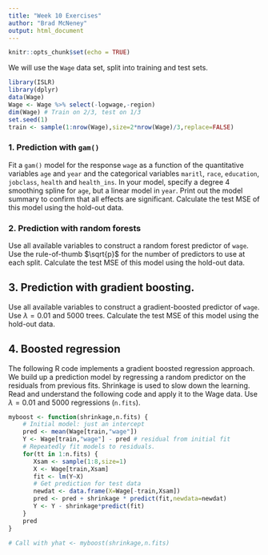 ```yaml
---
title: "Week 10 Exercises"
author: "Brad McNeney"
output: html_document
---
```


```r
knitr::opts_chunk$set(echo = TRUE)
```

We will use the `Wage` data set, split into training and 
test sets.

```r
library(ISLR)
library(dplyr)
data(Wage)
Wage <- Wage %>% select(-logwage,-region)
dim(Wage) # Train on 2/3, test on 1/3
set.seed(1)
train <- sample(1:nrow(Wage),size=2*nrow(Wage)/3,replace=FALSE)
```


### 1. Prediction with `gam()`

Fit a `gam()` model for the response `wage` as a function
of the quantitative variables `age` and `year` and 
the categorical variables `maritl`, `race`, `education`, `jobclass`, `health` and `health_ins`. In your model, 
specify a degree 4 smoothing spline for `age`, but
a linear model in `year`.
Print out the model summary to confirm that all effects
are significant.
Calculate the test MSE of this model using
the hold-out data.



### 2. Prediction with random forests

Use all available variables to construct a random forest
predictor of `wage`. Use the rule-of-thumb $\sqrt{p}$
for the number of predictors to use at each split.
Calculate the test MSE of this model using
the hold-out data.


## 3. Prediction with gradient boosting.

Use all available variables to construct a gradient-boosted
predictor of `wage`. Use $\lambda=0.01$ and 5000 trees.
Calculate the test MSE of this model using
the hold-out data.


## 4. Boosted regression 

The following R code implements a gradient boosted
regression approach. We build up a prediction model
by regressing a random predictor on the residuals
from previous fits. Shrinkage is used to 
slow down the learning. Read and understand
the following code
and apply it to the Wage data. Use $\lambda = 0.01$ 
and 5000 regressions (`n.fits`).

```r
myboost <- function(shrinkage,n.fits) {
    # Initial model: just an intercept
    pred <- mean(Wage[train,"wage"])
    Y <- Wage[train,"wage"] - pred # residual from initial fit
    # Repeatedly fit models to residuals. 
    for(tt in 1:n.fits) {
       Xsam <- sample(1:8,size=1)
       X <- Wage[train,Xsam]
       fit <- lm(Y~X)
       # Get prediction for test data
       newdat <- data.frame(X=Wage[-train,Xsam])
       pred <- pred + shrinkage * predict(fit,newdata=newdat)
       Y <- Y - shrinkage*predict(fit)
    }
    pred
}

# Call with yhat <- myboost(shrinkage,n.fits)
```